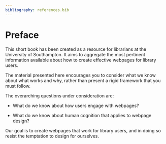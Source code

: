 ```yaml
---
bibliography: references.bib
---
```


# Preface {.unnumbered}

This short book has been created as a resource for librarians at the University of Southampton. It aims to aggregate the most pertinent information available about how to create effective webpages for library users.

The material presented here encourages you to consider what we know about what works and why, rather than present a rigid framework that you must follow.

The overarching questions under consideration are:

-   What do we know about how users engage with webpages?

-   What do we know about human cognition that applies to webpage design?

Our goal is to create webpages that work for library users, and in doing so resist the temptation to design for ourselves.
